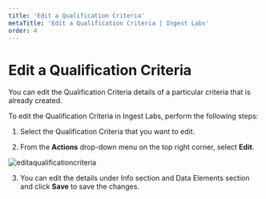 ---
title: 'Edit a Qualification Criteria'
metaTitle: 'Edit a Qualification Criteria | Ingest Labs'
order: 4
--- 

# Edit a Qualification Criteria

You can edit the Qualification Criteria details of a particular criteria that is already created.

To edit the Qualification Criteria in Ingest Labs, perform the following steps:

1.	Select the Qualification Criteria that you want to edit.

2.	From the **Actions** drop-down menu on the top right corner, select **Edit**.

![editaqualificationcriteria](/images/qualificationcriteriaimages/edit.png)

3.	You can edit the details under Info section and Data Elements section and click **Save** to save the changes.